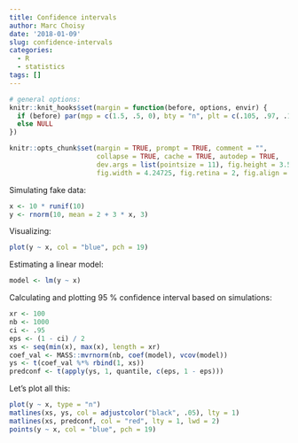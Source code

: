 ```yaml
---
title: Confidence intervals
author: Marc Choisy
date: '2018-01-09'
slug: confidence-intervals
categories:
  - R
  - statistics
tags: []
---
```



```r
# general options:
knitr::knit_hooks$set(margin = function(before, options, envir) {
  if (before) par(mgp = c(1.5, .5, 0), bty = "n", plt = c(.105, .97, .13, .97))
  else NULL
})

knitr::opts_chunk$set(margin = TRUE, prompt = TRUE, comment = "",
                      collapse = TRUE, cache = TRUE, autodep = TRUE,
                      dev.args = list(pointsize = 11), fig.height = 3.5,
                      fig.width = 4.24725, fig.retina = 2, fig.align = "center")

```

Simulating fake data:

```r
x <- 10 * runif(10)
y <- rnorm(10, mean = 2 + 3 * x, 3)
```

Visualizing:

```r
plot(y ~ x, col = "blue", pch = 19)
```

Estimating a linear model:

```r
model <- lm(y ~ x)
```

Calculating  and plotting 95 % confidence interval based on simulations:

```r
xr <- 100
nb <- 1000
ci <- .95
eps <- (1 - ci) / 2
xs <- seq(min(x), max(x), length = xr)
coef_val <- MASS::mvrnorm(nb, coef(model), vcov(model))
ys <- t(coef_val %*% rbind(1, xs))
predconf <- t(apply(ys, 1, quantile, c(eps, 1 - eps)))
```

Let's plot all this:

```r
plot(y ~ x, type = "n")
matlines(xs, ys, col = adjustcolor("black", .05), lty = 1)
matlines(xs, predconf, col = "red", lty = 1, lwd = 2)
points(y ~ x, col = "blue", pch = 19)
```

